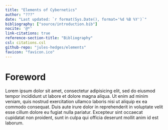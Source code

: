 ```yaml
---
title: "Elements of Cybernetics"
author: "???"
date: "Last updated: `r format(Sys.Date(), format='%d %B %Y')`"
bibliography: ["source/introduction.bib"]
nocite: '@*'
link-citations: true
reference-section-title: "Bibliography"
csl: citations.csl
github-repo: "jules-hedges/elements"
favicon: "favicon.ico"
---
```


\newtheorem{theorem}{Theorem}
<!--
newtheorem{lemma}[theorem]{Lemma}
\newtheorem{proposition}[theorem]{Proposition}
-->

\providecommand{\identity}{\mathrm{id}}
\providecommand{\id}{\mathrm{id}}

\providecommand{\Ob}{\operatorname{Ob}}
\providecommand{\Hom}{\operatorname{Hom}}
\providecommand{\End}{\operatorname{End}}
\providecommand{\Aut}{\operatorname{Aut}}

\providecommand{\Nat}{\operatorname{Nat}}

\providecommand{\Lan}{\operatorname{Lan}}
\providecommand{\Ran}{\operatorname{Ran}}

\providecommand{\cat}[1]{\mathcal{#1}}
\providecommand{\ncat}[1]{\mathbf{#1}}
\providecommand{\twocat}[1]{\mathbb{#1}}

\providecommand{\Cat}{\twocat{C}\ncat{at}}
\providecommand{\CAT}{\twocat{C}\ncat{AT}}

\providecommand{\Set}{\ncat{Set}}
\providecommand{\FinSet}{\ncat{FinSet}}

\providecommand{\Mon}{\ncat{Mon}}
\providecommand{\Grp}{\ncat{Grp}}
\providecommand{\Mod}{\ncat{Mod}}
\providecommand{\Ab}{\ncat{Ab}}
\reprovidecommand{\Vec}{\ncat{Vec}}

\providecommand{\op}{\mathsf{op}}
\providecommand{\co}{\mathsf{co}}
\providecommand{\coop}{\mathsf{coop}}

\providecommand{\iso}{\cong}
\providecommand{\equi}{\simeq}

\providecommand{\yo}{\operatorname{y}}

\providecommand{\adj}{\dashv}

\providecommand{\Para}{\ncat{Para}}
\providecommand{\Copara}{\ncat{Copara}}
\providecommand{\Optic}{\ncat{Optic}}
\providecommand{\Lens}{\ncat{Lens}}

\providecommand{\action}{\bullet}
\providecommand{\actionn}{\circ}
\providecommand{\ostar}{\circledast}

\providecommand{\comp}{;}

\providecommand{\opticto}{\rightleftarrows}

\providecommand{\PsdMon}{\ncat{PsdMon}}
\providecommand{\MonCat}{\twocat{M}\ncat{onCat}}
\providecommand{\SymMonCat}{\twocat{S}\ncat{ymMonCat}}
\providecommand{\BrMonCat}{\twocat{B}\ncat{rMonCat}}
\providecommand{\Fib}{\twocat{F}\ncat{ib}}
\providecommand{\OpFib}{\twocat{O}\ncat{pFib}}
\providecommand{\deloop}{\twocat{B}}
\providecommand{\Kl}{\ncat{Kl}}

\providecommand{\Alg}[1]{{#1}\dash\twocat{A}\ncat{lg}}

\providecommand{\lax}{\mathrm{lx}}
\providecommand{\oplax}{\mathrm{ox}}
\providecommand{\pseudo}{\mathrm{ps}}
\providecommand{\strict}{\mathrm{s}}

\providecommand{\VCat}[1]{{#1}\dash\Cat}

\providecommand{\Actt}{\twocat{A}\ncat{ct}}
\providecommand{\Act}[1]{{#1}\dash\Actt}
\providecommand{\Biactt}{\twocat{B}\ncat{iact}}
\providecommand{\Biact}[1]{{#1}\dash\Biactt}

\providecommand{\rev}{\mathrm{rev}}

\providecommand{\Bal}{\mathrm{Bal}}

\providecommand{\equalto}{=\mathrel{\mkern-3mu}=}

\providecommand{\Rho}{P}
\providecommand{\Alpha}{A}

\providecommand{\tensor}{\otimes}

\providecommand{\Day}{\mathrm{Day}}

\providecommand{\ot}{\leftarrow}
\providecommand{\from}{\ot}

\providecommand{\longto}{\longrightarrow}

\providecommand{\mapsfrom}{\mathrel{\reflectbox{\ensuremath{\mapsto}}}}
\providecommand{\longmapsfrom}{\mathrel{\reflectbox{\ensuremath{\longmapsto}}}}

\providecommand{\into}{\hookrightarrow}
\providecommand{\inot}{\hookleftarrow}
\providecommand{\mono}{\rightarrowtail}

\providecommand{\onto}{\twoheadrightarrow}
\providecommand{\epi}{\twoheadrightarrow}

\providecommand{\isoto}{\overset{\sim}\to}
\providecommand{\isolongto}{\overset{\sim}\longto}

\providecommand{\twoto}{\Rightarrow}
\providecommand{\isotwoto}{\overset{\sim}\twoto}
\providecommand{\longtwoto}{\Longrightarrow}
\providecommand{\isolongtwoto}{\overset{\sim}\longtwoto}

\providecommand{\threeto}{\Rrightarrow}

\providecommand{\narrow}[2]{\overset{#1}{#2}}
\providecommand{\nto}[1]{\narrow{#1}{\to}}
\providecommand{\nfrom}[1]{\narrow{#1}{\from}}
\providecommand{\nlongto}[1]{\xrightarrow{#1}}
\providecommand{\ninto}[1]{\narrow{#1}{\into}}
\providecommand{\nisoto}[1]{\narrow{#1}{\isolongto}}
\providecommand{\nepi}[1]{\narrow{#1}{\epi}}
\providecommand{\nmono}[1]{\narrow{#1}{\mono}}

# Foreword {-}

Lorem ipsum dolor sit amet, consectetur adipisicing elit, sed do eiusmod
tempor incididunt ut labore et dolore magna aliqua. Ut enim ad minim veniam,
quis nostrud exercitation ullamco laboris nisi ut aliquip ex ea commodo
consequat. Duis aute irure dolor in reprehenderit in voluptate velit esse
cillum dolore eu fugiat nulla pariatur. Excepteur sint occaecat cupidatat non
proident, sunt in culpa qui officia deserunt mollit anim id est laborum.
